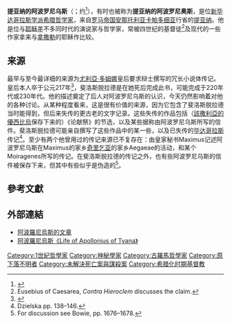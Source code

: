 {{Infobox philosopher
|name=提亚纳的阿波罗尼奥斯
|image=Apollonius_of_Tyana.jpg
|image_size=200px
|caption=提亚纳的阿波罗尼奥斯，法国国家图书馆[[Cabinet_des_Médailles|Cabinet des Médailles]]（徽章陈列室）的一枚四世纪罗马铜质徽章浮雕
|birth_date=约公元一至二世纪
|death_date=约公元一至二世纪
|influences=[[毕达哥拉斯|毕达哥拉斯]]
|influenced=[[斐洛斯脱拉德|斐洛斯脱拉德]]
|era=古典哲学
|region=安那托利亚
|school_tradition=<div>古希腊哲学</div>
|main_interests=毕达哥拉斯学派
}}

'''提亚纳的阿波罗尼乌斯'''（{{Lang-grc|Ἀπολλώνιος ὁ Τυανεύς}}；约{{bd|15年||100年}}<ref name="Dzielska1986">{{cite book|title=Apollonius of Tyana in legend and history|last=Dzielska|first=M|publisher=L'Erma di Bretschneider|year=1986|isbn=88-7062-599-0|location=Rome|pages=19–50|chapter=On the memoirs of Damis}}</ref>），有时也被称为'''提亚纳的阿波罗尼奥斯'''，是位[[新毕达哥拉斯学派|新毕达哥拉斯学派]][[希腊|希腊]][[哲学家|哲学家]]，来自[[罗马帝国|罗马帝国]][[安那托利亚|安那托利亚]][[卡帕多细亚|卡帕多细亚]]行省的[[提亚纳|提亚纳]]。他是位与[[耶稣|耶稣]]差不多同时代的演说家与哲学家，常被四世纪的基督徒<ref>Eusebius of Caesarea, ''Contra Hieroclem'' discusses the claim.</ref>及现代的一些作家拿来与[[拿撒勒|拿撒勒]]的耶稣作比较。

== 来源 ==
最早与至今最详细的来源为[[尤利亞·多姆娜|尤利亞·多姆娜]]皇后要求辩士{{le|斐洛斯脱拉德|Philostratus}}撰写的冗长小说体传记{{le|Life of Apollonius of Tyana}}。皇后本人卒于公元217年<ref name="CJones">{{Citation|title=The Life of Apollonius of Tyana|year=2005|author1=Philostratus|last2=Jones|first2=Christopher P.|page=2|publisher=Harvard University Press|ISBN=0-674-99613-5}}</ref>，斐洛斯脱拉德是在她死后完成此书，可能完成于220年代或230年代。他的描述奠定了后人对阿波罗尼乌斯的认识，今天仍然影响着对他的各种讨论。从某种程度看来，这是很有价值的来源，因为它包含了斐洛斯脱拉德当时能得到，但后来失传的更古老的文字记录。这些失传的作品包括（[[該撒利亞的優西比烏|該撒利亞的優西比烏]]保存下来的）《论献祭》的节选，以及某些据称由阿波罗尼乌斯所写的信件。斐洛斯脱拉德可能亲自撰写了这些作品中的某一些，以及已失传的[[毕达哥拉斯|毕达哥拉斯]]传记<ref>Dzielska pp. 138–146.</ref>。至少有两个他曾用过的传记来源已不复存在：由皇家秘书Maximus记述阿波罗尼乌斯在Maximus的家乡[[奇里乞亚|奇里乞亚]]的家乡Aegaeae的活动，和某个Moiragenes所写的传记。在斐洛斯脱拉德的传记之外，也有些阿波罗尼乌斯的信件被保存下来，但其中有些似乎是伪造的<ref>For discussion see Bowie, pp. 1676–1678.</ref>。

== 參考文獻 ==
{{reflist|2}}

== 外部連結 ==
{{EB1911 poster|Apollonius of Tyana}}
{{Commons category|Apollonius of Tyana}}
{{wikiquote}}
*[http://www.livius.org/ap-ark/apollonius/apollonius01.html 阿波羅尼烏斯的文章] {{Wayback|url=http://www.livius.org/ap-ark/apollonius/apollonius01.html |date=20160307223648 }}
*[http://www.livius.org/ap-ark/apollonius/life/va_00.html 阿波羅尼烏斯《Life of Apollonius of Tyana》] {{Wayback|url=http://www.livius.org/ap-ark/apollonius/life/va_00.html |date=20080221003024 }}

{{Authority control}}

{{DEFAULTSORT:Apollonius Of Tyana}}
[[Category:1世紀哲學家|Category:1世紀哲學家]]
[[Category:神秘學家|Category:神秘學家]]
[[Category:古羅馬哲學家|Category:古羅馬哲學家]]
[[Category:原下落不明者|Category:原下落不明者]]
[[Category:未解決死亡案與謀殺案|Category:未解決死亡案與謀殺案]]
[[Category:希腊化时期基督教|Category:希腊化时期基督教]]